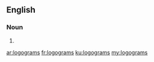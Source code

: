 ==English==

===Noun===
{{head|en|noun plural form}}

# {{plural of|logogram|lang=en}}

[[ar:logograms]]
[[fr:logograms]]
[[ku:logograms]]
[[my:logograms]]